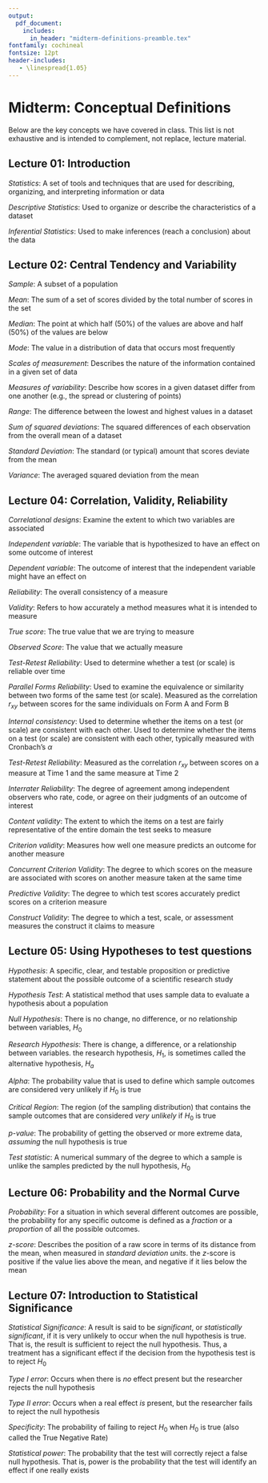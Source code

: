 ```yaml
---
output:
  pdf_document:
    includes:
      in_header: "midterm-definitions-preamble.tex"
fontfamily: cochineal
fontsize: 12pt
header-includes:
   - \linespread{1.05}
---
```


# Midterm: Conceptual Definitions

Below are the key concepts we have covered in class. This list is not exhaustive and is intended to complement, not replace, lecture material.

\noindent\rule{\textwidth}{0.4pt}

## Lecture 01: Introduction

_Statistics_: A set of tools and techniques that are used for describing, organizing, and interpreting information or data

_Descriptive Statistics_: Used to organize or describe the characteristics of a dataset

_Inferential Statistics_: Used to make inferences (reach a conclusion) about the data

## Lecture 02: Central Tendency and Variability

_Sample_: A subset of a population

_Mean_: The sum of a set of scores divided by the total number of scores in the set

_Median_: The point at which half (50%) of the values are above and half (50%) of the values are below

_Mode_: The value in a distribution of data that occurs most frequently

_Scales of measurement_: Describes the nature of the information contained in a given set of data

_Measures of variability_: Describe how scores in a given dataset differ from one another (e.g., the spread or clustering of points)

_Range_: The difference between the lowest and highest values in a dataset

 _Sum of squared deviations_: The squared differences of each observation from the overall mean of a dataset

 _Standard Deviation_: The standard (or typical) amount that scores deviate from the mean

_Variance_: The averaged squared deviation from the mean

## Lecture 04: Correlation, Validity, Reliability

_Correlational designs_: Examine the extent to which two variables are associated

_Independent variable_: The variable that is hypothesized to have an effect on some outcome of interest

_Dependent variable_: The outcome of interest that the independent variable might have an effect on

_Reliability_: The overall consistency of a measure

_Validity_: Refers to how accurately a method measures what it is intended to measure

_True score_: The true value that we are trying to measure

_Observed Score_: The value that we actually measure

_Test-Retest Reliability_: Used to determine whether a test (or scale) is reliable over time 

_Parallel Forms Reliability_: Used to examine the equivalence or similarity between two forms of the same test (or scale). Measured as the correlation $r_{xy}$ between scores for the same individuals on Form A and Form B

_Internal consistency_: Used to determine whether the items on a test (or scale) are consistent with each other. Used to determine whether the items on a test (or scale) are consistent with each other, typically measured with Cronbach's $\alpha$

_Test-Retest Reliability_: Measured as the correlation $r_{xy}$ between scores on a measure at Time 1 and the same measure at Time 2

_Interrater Reliability_: The degree of agreement among independent observers who rate, code, or agree on their judgments of an outcome of interest

_Content validity_: The extent to which the items on a test are fairly representative of the entire domain the test seeks to measure

_Criterion validity_: Measures how well one measure predicts an outcome for another measure

_Concurrent Criterion Validity_: The degree to which scores on the measure are associated with scores on another measure taken at the same time

_Predictive Validity_: The degree to which test scores accurately predict scores on a criterion measure

_Construct Validity_: The degree to which a test, scale, or assessment measures the construct it claims to measure

## Lecture 05: Using Hypotheses to test questions

_Hypothesis_: A specific, clear, and testable proposition or predictive statement about the possible outcome of a scientific research study

_Hypothesis Test_: A statistical method that uses sample data to evaluate a hypothesis about a population

_Null Hypothesis_: There is no change, no difference, or no relationship between variables, $H_{0}$

_Research Hypothesis_: There is change, a difference, or a relationship between variables. the research hypothesis, $H_{1}$, is sometimes called the alternative hypothesis, $H_{a}$

_Alpha_: The probability value that is used to define which sample outcomes are considered very unlikely if $H_{0}$ is true

_Critical Region_: The region (of the sampling distribution) that contains the sample outcomes that are considered _very unlikely_ if $H_{0}$ is true

_p-value_: The probability of getting the observed or more extreme data, _assuming_ the null hypothesis is true

_Test statistic_: A numerical summary of the degree to which a sample is unlike the samples predicted by the null hypothesis, $H_{0}$

## Lecture 06: Probability and the Normal Curve

_Probability_: For a situation in which several different outcomes are possible, the probability for any specific outcome is defined as a _fraction_ or a _proportion_ of all the possible outcomes.

_z-score_: Describes the position of a raw score in terms of its distance from the mean, when measured in _standard deviation units_. the _z_-score is positive if the value lies above the mean, and negative if it lies below the mean

## Lecture 07: Introduction to Statistical Significance

_Statistical Significance_: A result is said to be _significant_, or _statistically significant_, if it is very unlikely to occur when the null hypothesis is true. That is, the result is sufficient to reject the null hypothesis. Thus, a treatment has a significant effect if the decision from the hypothesis test is to reject $H_{0}$

_Type I error_: Occurs when there is _no_ effect present but the researcher rejects the null hypothesis

_Type II error_: Occurs when a real effect _is_ present, but the researcher fails to reject the null hypothesis

_Specificity_: The probability of failing to reject $H_{0}$ when $H_{0}$ is true (also called the True Negative Rate)

_Statistical power_: The probability that the test will correctly reject a false null hypothesis. That is, power is the probability that the test will identify an effect if one really exists
